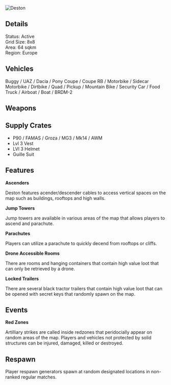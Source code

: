 ![Deston](/img/maps/deston.jpeg)

## Details

Status: Active  
Grid Size: 8x8  
Area: 64 sqkm  
Region: Europe 

## Vehicles

Buggy / UAZ / Dacia / Pony Coupe / Coupe RB / Motorbike / Sidecar Motorbike / Dirtbike / Quad / Pickup / Mountain Bike / Security Car / Food Truck / Airboat / Boat / BRDM-2  

## Weapons

## Supply Crates

- P90 / FAMAS / Groza / MG3 / Mk14 / AWM
- Lvl 3 Vest
- LVl 3 Helmet
- Guille Suit 

## Features

**Ascenders**  

Deston features acender/descender cables to access vertical spaces on the map such as buildings, rooftops and high walls.  

**Jump Towers**  

Jump towers are available in various areas of the map that allows players to ascend and parachute.  

**Parachutes**  

Players can utilize a parachute to quickly decend from rooftops or cliffs.  

**Drone Accessible Rooms**  

There are rooms and hanging containers that contain high value loot that can only be retrieved by a drone.  

**Locked Trailers**  

There are several black tractor trailers that contain high value loot that can be opened with secret keys that randomly spawn on the map.  

## Events

**Red Zones**

Artilliary strikes are called inside redzones that peridocially appear on random areas of the map. Players and vehicles not protected by solid structures can be injured, damaged, killed or destroyed. 

## Respawn

Player respawn generators spawn at random designated locations in non-ranked regular matches.  
